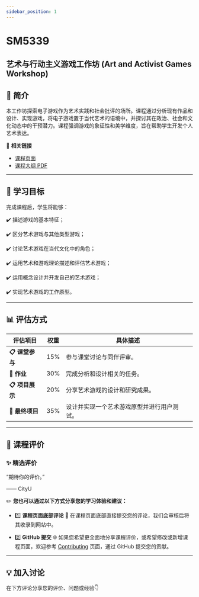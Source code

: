 ```yaml
---
sidebar_position: 1
---
```


# SM5339
## 艺术与行动主义游戏工作坊 (Art and Activist Games Workshop)

## **📘 简介**
本工作坊探索电子游戏作为艺术实践和社会批评的场所。课程通过分析现有作品和设计、实现游戏，将电子游戏置于当代艺术的语境中，并探讨其在政治、社会和文化动态中的干预潜力。课程强调游戏的象征性和美学维度，旨在帮助学生开发个人艺术表达。

🔗 **相关链接**
- [课程页面](https://www.cityu.edu.hk/catalogue/pg/202425/course/SM5339.htm)
- [课程大纲 PDF](https://www.cityu.edu.hk/catalogue/pg/202425/course/SM5339.pdf)

---

## **🎯 学习目标**

完成课程后，学生将能够：

✔️ 描述游戏的基本特征；

✔️ 区分艺术游戏与其他类型游戏；

✔️ 讨论艺术游戏在当代文化中的角色；

✔️ 运用艺术和游戏理论描述和评估艺术游戏；

✔️ 运用概念设计并开发自己的艺术游戏；

✔️ 实现艺术游戏的工作原型。

---

## **📊 评估方式**

| **评估项目**          | **权重** | **具体描述**                                                                                       |
|----------------------|---------|---------------------------------------------------------------------------------------------------|
| **📋 课堂参与**       | 15%      | 参与课堂讨论与同伴评审。                                                                             |
| **📂 作业**          | 30%      | 完成分析和设计相关的任务。                                                                          |
| **📋 项目展示**       | 20%      | 分享艺术游戏的设计和研究成果。                                                                       |
| **📂 最终项目**       | 35%      | 设计并实现一个艺术游戏原型并进行用户测试。                                                            |

---

## **💬 课程评价**

### ✨ **精选评价**
<div className={commentStyles.commentBox}>
    <p className={commentStyles.commentText}>
        “期待你的评价。”
    </p>
    <p className={commentStyles.commentAuthor}>—— CityU</p>
</div>

✏️ **您也可以通过以下方式分享您的学习体验和建议：**

- 1️⃣ **课程页面底部评论**
💬 在课程页面底部直接提交您的评论，我们会审核后将其收录到网站中。

- 2️⃣ **GitHub 提交**
🌐 如果您希望更全面地分享课程评价，或希望修改或新增课程页面，欢迎参考 [Contributing](https://penjc.github.io/cityU-navigator/contributing) 页面，通过 GitHub 提交您的贡献。

---

## **💡 加入讨论**

在下方评论分享您的评价、问题或经验👇
<Utterances />